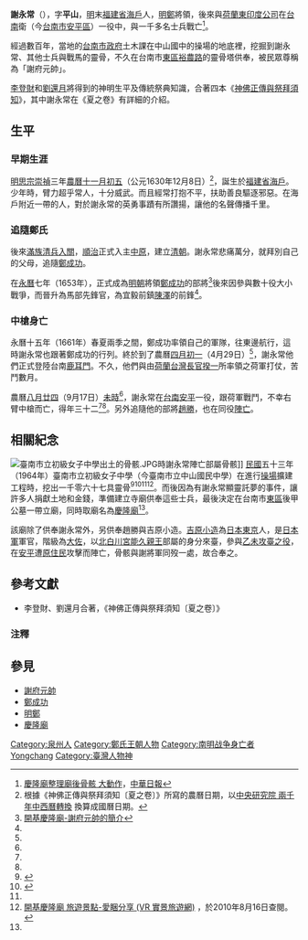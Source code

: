 {{Infobox Biography
| subject_name   = 謝永常
| date_of_birth  = 1630年12月8日
| place_of_birth = [[福建省|福建省]][[海戶|海戶]]
| date_of_death  = 1661年9月17日
| place_of_death = [[台南|台南]][[安平區|安平區]]
| occupation = [[明鄭|明鄭]][[前鋒馬部先鋒|前鋒馬部先鋒]]
}}

'''謝永常'''（{{bd|1630年|12月8日|1661年|9月17日|catIdx=Xie, Yongchang}}），字'''平山'''，[[明朝|明]]末[[福建省|福建省]][[海戶|海戶]]人，[[明鄭|明鄭]]將領，後來與[[荷蘭東印度公司|荷蘭東印度公司]]在[[台南|台南]]衛（今[[台南市|台南市]][[安平區|安平區]]）一役中，與一千多名士兵戰亡<ref name="中華日報">[http://tw.myblog.yahoo.com/jw!MOa_gfSASUarPMsD9wKG/article?mid=9056 慶隆廟整理廟後骨骸 大動作]{{dead link|date=2018年4月 |bot=InternetArchiveBot |fix-attempted=yes }}，[[中華日報|中華日報]]</ref>。

經過數百年，當地的[[台南市政府|台南市政府]]土木課在中山國中的操場的地底裡，挖掘到謝永常、其他士兵與戰馬的靈骨，不久在台南市[[東區_(台南市)|東區]][[裕農路|裕農路]]的靈骨塔供奉，被民眾尊稱為「謝府元帥」。

[[李登財|李登財]]和[[劉還月|劉還月]]將得到的神明生平及傳統祭典知識，合著四本《[[神佛正傳與祭拜須知|神佛正傳與祭拜須知]]》，其中謝永常在《夏之卷》有詳細的介紹。

==生平==
===早期生涯===
[[明思宗|明思宗]][[崇禎|崇禎]]三年[[農曆|農曆]][[十一月初五|十一月初五]]（公元1630年12月8日）<ref name="中央研究院">根據《神佛正傳與祭拜須知〔夏之卷〕》所寫的農曆日期，以[http://www.sinica.edu.tw/~tdbproj/sinocal/luso.html 中央研究院 兩千年中西曆轉換] {{Wayback|url=http://www.sinica.edu.tw/~tdbproj/sinocal/luso.html |date=20090406034750 }}換算成國曆日期。</ref>，誕生於[[福建省|福建省]][[海戶|海戶]]。少年時，臂力超乎常人，十分威武。而且經常打抱不平，扶助善良驅逐邪惡。在海戶附近一帶的人，對於謝永常的英勇事蹟有所讚揚，讓他的名聲傳播千里。

===追隨鄭氏===
後來[[滿族|滿族]][[清兵入關|清兵入關]]，[[順治|順治]]正式入主[[中原|中原]]，建立[[清朝|清朝]]。謝永常悲痛萬分，就拜別自己的父母，追隨[[鄭成功|鄭成功]]。

在[[永曆_(南明)|永曆]]七年（1653年），正式成為[[明朝|明朝]]將領[[鄭成功|鄭成功]]的部將<ref name="南坊誌">[http://tw.myblog.yahoo.com/jw!aVvlg42VABoVTcHM9jwG/article?mid=3828&next=2619&l=f&fid=5 開基慶隆廟-謝府元帥的簡介]{{dead link|date=2018年4月 |bot=InternetArchiveBot |fix-attempted=yes }} </ref>後來因參與數十役大小戰爭，而晉升為馬部先鋒官，為宜毅前鎮[[陳澤_(明鄭)|陳澤]]的前鋒<ref name="南坊誌"/>。

===中槍身亡===
永曆十五年（1661年）春夏兩季之間，鄭成功率領自己的軍隊，往東邊航行，這時謝永常也跟著鄭成功的行列。終於到了農曆[[四月初一|四月初一]]（4月29日）<ref name="中央研究院"/>，謝永常他們正式登陸台南[[鹿耳門|鹿耳門]]。不久，他們與由[[荷蘭|荷蘭]][[台灣長官|台灣長官]][[揆一|揆一]]所率領之荷軍打仗，苦鬥數月。

農曆[[八月廿四|八月廿四]]（9月17日）[[未|未時]]<ref name="中央研究院"/>，謝永常在[[臺南市|台南]][[安平區|安平]]一役，跟荷軍戰鬥，不幸右臂中槍而亡，得年三十二<ref name="南坊誌"/><ref name="中華日報"/>。另外追隨他的部將[[趙勝_(明鄭)|趙勝]]，也在同役[[陣亡|陣亡]]。

==相關紀念==
{{main|慶隆廟}}
[[File:臺南市立初級女子中學出土的骨骸.JPG|thumb]]時謝永常陣亡部屬骨骸]]
[[中華民國|民國]]五十三年（1964年）臺南市立初級女子中學（今臺南市立中山國民中學）在進行[[操場|操場]]擴建工程時，挖出一千零六十七具靈骨<ref name="中">{{cite news|author= |title=〈南市女中擴建操場 '''挖出大批骨罎 還有明代飾物''' 據說該處過去原是墓地〉 |work=《中華日報》|page=第三版 |date=1964-07-29 |accessdate=2014-10-07}}</ref><ref name="寧">{{cite book|author=莊龍和、蔡佳樺 |chapter=〈南壇‧義塚‧金斗甕〉|title=《寧南飄桂‧府城采風圖錄》 |publisher=臺南市文化資產保護協會 |isbn=978-986-84830-3-3 |pages=120－127頁|date=2010年3月}}</ref><ref name="中華日報" /><ref>[http://www.vrwalker.net/tw/scenery_view.php?tbname=scenerys&serno=525 開基慶隆廟 旅遊景點-愛睏分享 (VR 實景旅遊網)] {{Wayback|url=http://www.vrwalker.net/tw/scenery_view.php?tbname=scenerys&serno=525 |date=20141011080955 }}，於2010年8月16日查閱。</ref>。而後因為有謝永常顯靈託夢的事件，讓許多人捐獻土地和金錢，準備建立寺廟供奉這些士兵，最後決定在台南市[[東區_(台南市)|東區]]後甲公墓一帶立廟，同時取廟名為[[慶隆廟|慶隆廟]]<ref name="寧"/>。

該廟除了供奉謝永常外，另供奉趙勝與吉原小造。[[吉原小造|吉原小造]]為[[日本|日本]][[東京|東京]]人，是[[日本軍|日本軍]]軍官，階級為[[大佐|大佐]]，以[[北白川宮能久親王|北白川宮能久親王]]部屬的身分來臺，參與[[乙未戰爭|乙未攻臺之役]]，在[[安平區|安平]]遭[[原住民|原住民]]攻擊而陣亡，骨骸與謝將軍同歿一處，故合奉之。

==參考文獻==
*李登財、劉還月合著，《神佛正傳與祭拜須知〔夏之卷〕》

===注釋===  
<div class="references-small">  
<references />  
</div>

==參見==
*[[謝府元帥|謝府元帥]]
*[[鄭成功|鄭成功]]
*[[明鄭|明鄭]]
*[[慶隆廟|慶隆廟]]

{{DEFAULTSORT:Xie, Yongchang}}
[[Category:泉州人|Category:泉州人]]
[[Category:鄭氏王朝人物|Category:鄭氏王朝人物]]
[[Category:南明战争身亡者|Category:南明战争身亡者]]

[[Category:謝姓|Yongchang]]
[[Category:臺灣人物神|Category:臺灣人物神]]